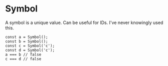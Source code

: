 # Symbol

A symbol is a unique value. Can be useful for IDs. I've never knowingly used this.


```JS
const a = Symbol();
const b = Symbol();
const c = Symbol('c');
const d = Symbol('c');
a === b // false
c === d // false

```